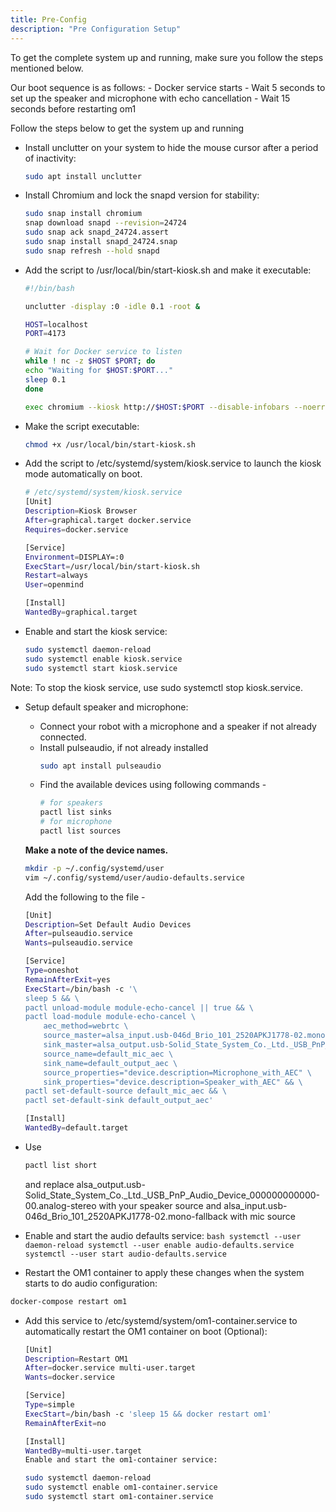 ```yaml
---
title: Pre-Config
description: "Pre Configuration Setup"
---
```


To get the complete system up and running, make sure you follow the steps mentioned below. 

Our boot sequence is as follows:
    - Docker service starts
    - Wait 5 seconds to set up the speaker and microphone with echo cancellation
    - Wait 15 seconds before restarting om1

Follow the steps below to get the system up and running
- Install unclutter on your system to hide the mouse cursor after a period of inactivity:
    ```bash
    sudo apt install unclutter
    ```
- Install Chromium and lock the snapd version for stability:
    ```bash
    sudo snap install chromium
    snap download snapd --revision=24724
    sudo snap ack snapd_24724.assert
    sudo snap install snapd_24724.snap
    sudo snap refresh --hold snapd
    ```

- Add the script to /usr/local/bin/start-kiosk.sh and make it executable:
    ```bash
    #!/bin/bash

    unclutter -display :0 -idle 0.1 -root &

    HOST=localhost
    PORT=4173

    # Wait for Docker service to listen
    while ! nc -z $HOST $PORT; do
    echo "Waiting for $HOST:$PORT..."
    sleep 0.1
    done

    exec chromium --kiosk http://$HOST:$PORT --disable-infobars --noerrdialogs
    ```

- Make the script executable:

    ```bash
    chmod +x /usr/local/bin/start-kiosk.sh
    ```

- Add the script to /etc/systemd/system/kiosk.service to launch the kiosk mode automatically on boot.
    ```bash
    # /etc/systemd/system/kiosk.service
    [Unit]
    Description=Kiosk Browser
    After=graphical.target docker.service
    Requires=docker.service

    [Service]
    Environment=DISPLAY=:0
    ExecStart=/usr/local/bin/start-kiosk.sh
    Restart=always
    User=openmind

    [Install]
    WantedBy=graphical.target
    ```

- Enable and start the kiosk service:
    ```bash
    sudo systemctl daemon-reload
    sudo systemctl enable kiosk.service
    sudo systemctl start kiosk.service
    ```
Note: To stop the kiosk service, use sudo systemctl stop kiosk.service.

- Setup default speaker and microphone:
    - Connect your robot with a microphone and a speaker if not already connected.
    - Install pulseaudio, if not already installed
        ```bash
        sudo apt install pulseaudio
        ```
    - Find the available devices using following commands -
        ```bash
        # for speakers
        pactl list sinks
        # for microphone
        pactl list sources
        ```
    **Make a note of the device names.**

    ```bash
    mkdir -p ~/.config/systemd/user
    vim ~/.config/systemd/user/audio-defaults.service
    ```
    Add the following to the file -
    ```bash
    [Unit]
    Description=Set Default Audio Devices
    After=pulseaudio.service
    Wants=pulseaudio.service

    [Service]
    Type=oneshot
    RemainAfterExit=yes
    ExecStart=/bin/bash -c '\
    sleep 5 && \
    pactl unload-module module-echo-cancel || true && \
    pactl load-module module-echo-cancel \
        aec_method=webrtc \
        source_master=alsa_input.usb-046d_Brio_101_2520APKJ1778-02.mono-fallback \
        sink_master=alsa_output.usb-Solid_State_System_Co._Ltd._USB_PnP_Audio_Device_000000000000-00.analog-stereo \
        source_name=default_mic_aec \
        sink_name=default_output_aec \
        source_properties="device.description=Microphone_with_AEC" \
        sink_properties="device.description=Speaker_with_AEC" && \
    pactl set-default-source default_mic_aec && \
    pactl set-default-sink default_output_aec'

    [Install]
    WantedBy=default.target
    ```

- Use
    ```bash
    pactl list short
    ```
    and replace alsa_output.usb-Solid_State_System_Co._Ltd._USB_PnP_Audio_Device_000000000000-00.analog-stereo with your speaker source and alsa_input.usb-046d_Brio_101_2520APKJ1778-02.mono-fallback with mic source

- Enable and start the audio defaults service:
        ```bash
        systemctl --user daemon-reload
        systemctl --user enable audio-defaults.service
        systemctl --user start audio-defaults.service
        ```

- Restart the OM1 container to apply these changes when the system starts to do audio configuration:
```bash
docker-compose restart om1
```

- Add this service to /etc/systemd/system/om1-container.service to automatically restart the OM1 container on boot (Optional):
    ```bash
    [Unit]
    Description=Restart OM1
    After=docker.service multi-user.target
    Wants=docker.service

    [Service]
    Type=simple
    ExecStart=/bin/bash -c 'sleep 15 && docker restart om1'
    RemainAfterExit=no

    [Install]
    WantedBy=multi-user.target
    Enable and start the om1-container service:

    sudo systemctl daemon-reload
    sudo systemctl enable om1-container.service
    sudo systemctl start om1-container.service
    ```